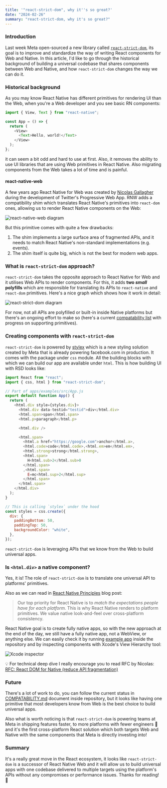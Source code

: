 ```yaml
---
title: '"react-strict-dom", why it''s so great?'
date: "2024-02-26"
summary: "react-strict-dom, why it's so great?"
---
```


### Introduction

Last week Meta open-sourced a new library called <code>[react-strict-dom](https://github.com/facebook/react-strict-dom)</code>, its goal is to improve and standardize the way of writing React components for Web and Native. In this article, I'd like to go through the historical background of building a universal codebase that shares components between Web and Native, and how <code>react-strict-dom</code> changes the way we can do it.

### Historical background

As you may know React Native has different primitives for rendering UI than the Web, when you're a Web developer and you see basic RN components:

```javascript
import { View, Text } from "react-native";

const App = () => {
  return (
    <View>
      <Text>Hello, world!</Text>
    </View>
  );
};
```

it can seem a bit odd and hard to use at first. Also, it removes the ability to use UI libraries that are using Web primitives in React Native. Also migrating components from the Web takes a lot of time and is painful.

#### react-native-web

A few years ago React Native for Web was created by [Nicolas Gallagher](https://nicolasgallagher.com/) during the development of Twitter's Progressive Web App. RNW adds a compatibility shim which translates React Native's primitives into <code>react-dom</code> ones, allowing us to render React Native components on the Web:

![react-native-web diagram](/images/rnw.png)

But this primitive comes with quite a few drawbacks:

1. The shim implements a large surface area of fragmented APIs, and it needs to match React Native's non-standard implementations (e.g. events).
2. The shim itself is quite big, which is not the best for modern web apps.

### What is <code>react-strict-dom</code> approach?

<code>react-strict-dom</code> takes the opposite approach to React Native for Web
and it utilises Web APIs to render components. For this, it adds **two _small_ polyfills**
which are responsible for translating its APIs to <code>react-native</code>
and <code>react-dom</code> primitives. Here's a nice graph which shows how it work
in detail:

![react-strict-dom diagram](/images/rsd.png)

For now, not all APIs are polyfilled or built-in inside Native platforms but there's an ongoing effort to make so (here's a current [compatability list](https://github.com/facebook/react-strict-dom/blob/main/packages/react-strict-dom/COMPATIBILITY.md) with progress on supporting primitives).

### Creating components with <code>react-strict-dom</code>

<code>react-strict-dom</code> is powered by [stylex](https://stylexjs.com/) which
is a new styling solution created by Meta that is already powering facebook.com in
production. It comes with the package under <code>css</code> module. All the building
blocks with which we can build our app are available under
<code>html</code>. This is how building UI with RSD looks like:

```javascript
import React from "react";
import { css, html } from "react-strict-dom";

// Part of apps/examples/src/App.js
export default function App() {
  return (
    <html.div style={styles.div}>
      <html.div data-testid="testid">div</html.div>
      <html.span>span</html.span>
      <html.p>paragraph</html.p>

      <html.div />

      <html.span>
        <html.a href="https://google.com">anchor</html.a>,
        <html.code>code</html.code>,<html.em>em</html.em>,
        <html.strong>strong</html.strong>,
        <html.span>
          H<html.sub>2</html.sub>0
        </html.span>
        ,<html.span>
          E=mc<html.sup>2</html.sup>
        </html.span>
      </html.span>
    </html.div>
  );
}

// This is calling `stylex` under the hood
const styles = css.create({
  div: {
    paddingBottom: 50,
    paddingTop: 50,
    backgroundColor: "white",
  },
});
```

<code>react-strict-dom</code> is leveraging APIs that we know from the Web to build
universal apps.

### Is <code>\<html.div\></code> a native component?

Yes, it is! The role of <code>react-strict-dom</code> is to translate one universal API to platforms' primitives.

Also as we can read in [React Native Principles](https://reactnative.dev/blog/2020/07/17/react-native-principles) blog post:

> Our top priority for React Native is to _match the expectations people have for each platform._ This is why React Native renders to platform primitives. We value native look-and-feel over cross-platform consistency.

React Native goal is to create fully native apps, so with the new approach at the end of the day, we still have a fully native app, not a WebView, or anything else. We can easily check it by running [example app](https://github.com/facebook/react-strict-dom/tree/main/apps/examples) inside the repository and by inspecting components with Xcode's View Hierarchy tool:

![Xcode inspector](/images/xcode-inspector.png)

💡 For technical deep dive I really encourage you to read RFC by Nicolas: [RFC: React DOM for Native (reduce API fragmentation)](https://github.com/react-native-community/discussions-and-proposals/pull/496)

### Future

There's a lot of work to do, you can follow the current status in [COMPATABILITY.md](https://github.com/facebook/react-strict-dom/blob/main/packages/react-strict-dom/COMPATIBILITY.md) document inside repository, but it looks like having one primitive that most developers know from Web is the best choice to build universal apps.

Also what is worth noticing is that <code>react-strict-dom</code> is powering teams at Meta in shipping features faster, to more platforms with fewer engineers 🚀 and it's the first cross-platform React solution which both targets Web and Native with the same components that Meta is directly investing into!

### Summary

It's a really great move in the React ecosystem, it looks like <code>react-strict-dom</code> is a successor of React Native Web and it will allow us to build universal apps with one codebase delivered to multiple targets using the platform's APIs without any compromises or performance issues. Thanks for reading! 🙌

